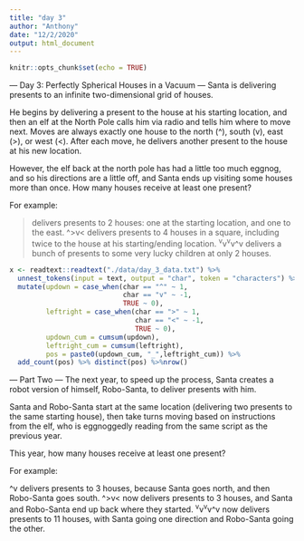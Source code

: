 ```yaml
---
title: "day 3"
author: "Anthony"
date: "12/2/2020"
output: html_document
---
```


```r
knitr::opts_chunk$set(echo = TRUE)
```
--- Day 3: Perfectly Spherical Houses in a Vacuum ---
Santa is delivering presents to an infinite two-dimensional grid of houses.

He begins by delivering a present to the house at his starting location, and then an elf at the North Pole calls him via radio and tells him where to move next. Moves are always exactly one house to the north (^), south (v), east (>), or west (<). After each move, he delivers another present to the house at his new location.

However, the elf back at the north pole has had a little too much eggnog, and so his directions are a little off, and Santa ends up visiting some houses more than once. How many houses receive at least one present?

For example:

> delivers presents to 2 houses: one at the starting location, and one to the east.
^>v< delivers presents to 4 houses in a square, including twice to the house at his starting/ending location.
^v^v^v^v^v delivers a bunch of presents to some very lucky children at only 2 houses.

```r
x <- readtext::readtext("./data/day_3_data.txt") %>%
  unnest_tokens(input = text, output = "char", token = "characters") %>%
  mutate(updown = case_when(char == "^" ~ 1,
                            char == "v" ~ -1,
                            TRUE ~ 0),
         leftright = case_when(char == ">" ~ 1,
                               char == "<" ~ -1,
                               TRUE ~ 0),
         updown_cum = cumsum(updown),
         leftright_cum = cumsum(leftright),
         pos = paste0(updown_cum, "_",leftright_cum)) %>%
  add_count(pos) %>% distinct(pos) %>%nrow()


```

--- Part Two ---
The next year, to speed up the process, Santa creates a robot version of himself, Robo-Santa, to deliver presents with him.

Santa and Robo-Santa start at the same location (delivering two presents to the same starting house), then take turns moving based on instructions from the elf, who is eggnoggedly reading from the same script as the previous year.

This year, how many houses receive at least one present?

For example:

^v delivers presents to 3 houses, because Santa goes north, and then Robo-Santa goes south.
^>v< now delivers presents to 3 houses, and Santa and Robo-Santa end up back where they started.
^v^v^v^v^v now delivers presents to 11 houses, with Santa going one direction and Robo-Santa going the other.